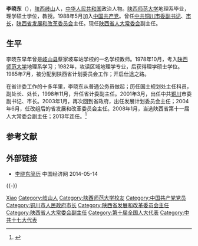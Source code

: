{{Otheruses|李晓东}}

'''李晓东'''（{{bd|1954年|10月||catIdx=L李}}），[[陕西|陕西]][[岐山|岐山]]人，[[中华人民共和国|中华人民共和国]]政治人物。[[陕西师范大学|陕西师范大学]]地理系毕业，理学硕士学位，教授。1988年5月加入[[中国共产党|中国共产党]]。曾任[[中共|中共]][[铜川|铜川]][[市委书记|市委副书记]]、[[市长|市长]]，[[陕西省人民政府|陕西省发展和改革委员会]]主任。现任[[陕西省人大常委会|陕西省人大常委会]]副主任。

== 生平 ==
李晓东早年曾是[[岐山县|岐山县]]蔡家坡车站学校的一名学校教师。1978年10月，考入[[陕西师范大学|陕西师范大学]]地理系学习；1982年，攻读区域地理学专业，后获得理学硕士学位。1985年7月，被分配到陕西省计划委员会工作；开启仕途之路。

在省计委工作的十多年里，李晓东从普通公务员做起；历任国土规划处主任科员，副处长、处长，1998年11月，升任省计委副主任。2001年3月，出任中共[[铜川|铜川]]市委副书记、市长。2003年1月，再次回到省政府，出任发展计划委员会主任；2004年6月，任改组后的省发展和改革委员会主任。2008年1月，当选陕西省第十一届人大常委会副主任；2013年连任。<ref>{{cite news|title=陕西省人大常委会副主任李晓东简历|url=http://www.npc.gov.cn/npc/xinwen/dfrd/sx/2013-02/04/content_1753611.htm|accessdate=2013-12-04|newspaper=中国人大网|archive-url=https://web.archive.org/web/20141118065609/http://www.npc.gov.cn/npc/xinwen/dfrd/sx/2013-02/04/content_1753611.htm|archive-date=2014-11-18|dead-url=yes}}</ref>

== 参考文献 ==
{{reflist}}

== 外部链接 ==
* [http://district.ce.cn/newarea/sddy/201302/01/t20130201_24087577_4.shtml 李晓东简历] {{Wayback|url=http://district.ce.cn/newarea/sddy/201302/01/t20130201_24087577_4.shtml |date=20200815172553 }} 中国经济网 2014-05-14
{{-}}
{{start box}}
{{s-ppo}}
{{s-before|[[洪峰_(中共官员)|洪峰]]}}
{{s-title|[[陕西省人民政府|陕西省发展计划委员会主任]]|2003年8月－2004年8月}}
{{s-none|机构改革}}
{{s-new|新设机构}}
{{s-title|[[陕西省人民政府|陕西省发展和改革委员会主任]]|2004年8月－2008年1月}}
{{s-after|[[祝作利|祝作利]]}}
{{s-gov}}
{{s-before|[[陈双全_(陕西)|陈双全]]}}
{{s-title|[[陕西省|陕西省]][[铜川市|铜川市]][[市长|人民政府市长]]|2001年3月－2003年2月}}
{{s-after|[[吴前进|吴前进]]}}
{{end box}}
{{中国政治人物小作品}}

{{Authority control}}
{{DEFAULTSORT:Li李}}
[[Category:李姓|Xiao]]
[[Category:岐山人|Category:岐山人]]
[[Category:陕西师范大学校友|Category:陕西师范大学校友]]
[[Category:中国共产党党员|Category:中国共产党党员]]
[[Category:铜川市人民政府市长|Category:铜川市人民政府市长]]
[[Category:陕西省发展和改革委员会主任|Category:陕西省发展和改革委员会主任]]
[[Category:陕西省人大常委会副主任|Category:陕西省人大常委会副主任]]
[[Category:第十届全国人大代表|Category:第十届全国人大代表]]
[[Category:中共十七大代表|Category:中共十七大代表]]